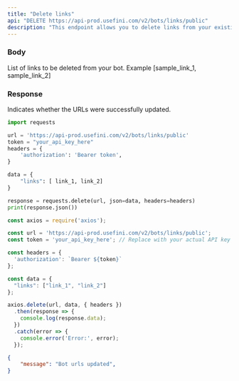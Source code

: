 ```yaml
---
title: "Delete links"
api: "DELETE https://api-prod.usefini.com/v2/bots/links/public"
description: "This endpoint allows you to delete links from your existing bot"
---
```


### Body

<ParamField body="links" type="string" required>
List of links to be deleted from your bot. Example [sample_link_1, sample_link_2]
</ParamField>

### Response

<ResponseField name="message" type="string">
  Indicates whether the URLs were successfully updated.
</ResponseField>


<RequestExample>

```python Example Request- Python
import requests

url = 'https://api-prod.usefini.com/v2/bots/links/public'
token = "your_api_key_here"
headers = {
    'authorization': 'Bearer token',
}

data = {
    "links": [ link_1, link_2]
}

response = requests.delete(url, json=data, headers=headers)
print(response.json())
```

```javascript Example Request- Node.js
const axios = require('axios');

const url = 'https://api-prod.usefini.com/v2/bots/links/public';
const token = 'your_api_key_here'; // Replace with your actual API key

const headers = {
  'authorization': `Bearer ${token}`
};

const data = {
  "links": ["link_1", "link_2"]
};

axios.delete(url, data, { headers })
  .then(response => {
    console.log(response.data);
  })
  .catch(error => {
    console.error('Error:', error);
  });
```

</RequestExample>

<ResponseExample>

```json Response
{
    "message": "Bot urls updated",
}
```

</ResponseExample>
